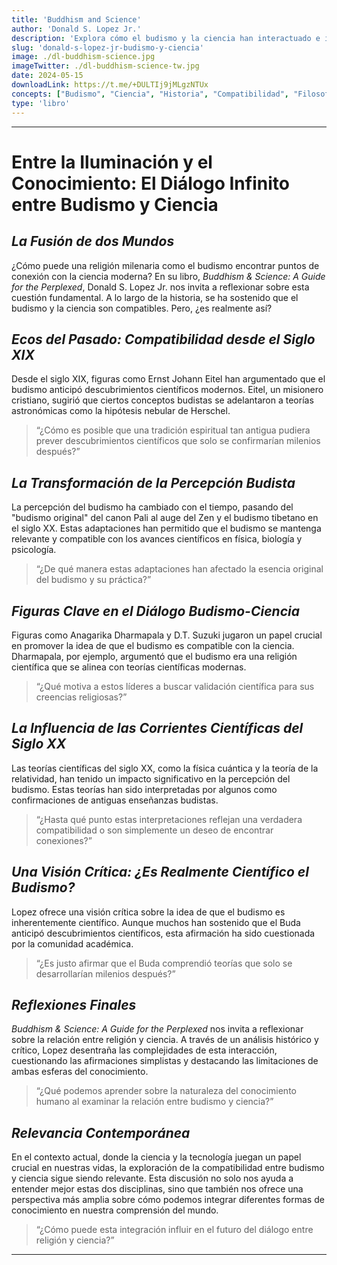 ```yaml
---
title: 'Buddhism and Science'
author: 'Donald S. Lopez Jr.'
description: 'Explora cómo el budismo y la ciencia han interactuado e influenciado mutuamente, desde el siglo XIX hasta hoy. Analiza figuras clave y teorías científicas, mostrando la gran compatibilidad entre el budismo y la ciencia en debates contemporáneos.'
slug: 'donald-s-lopez-jr-budismo-y-ciencia'
image: ./dl-buddhism-science.jpg
imageTwitter: ./dl-buddhism-science-tw.jpg
date: 2024-05-15
downloadLink: https://t.me/+DULTIj9jMLgzNTUx
concepts: ["Budismo", "Ciencia", "Historia", "Compatibilidad", "Filosofía", "Donald S. Lopez Jr."]
type: 'libro'
---
```


---

# **Entre la Iluminación y el Conocimiento: El Diálogo Infinito entre Budismo y Ciencia**

## _La Fusión de dos Mundos_

¿Cómo puede una religión milenaria como el budismo encontrar puntos de conexión con la ciencia moderna? En su libro, *Buddhism & Science: A Guide for the Perplexed*, Donald S. Lopez Jr. nos invita a reflexionar sobre esta cuestión fundamental. A lo largo de la historia, se ha sostenido que el budismo y la ciencia son compatibles. Pero, ¿es realmente así?

## _Ecos del Pasado: Compatibilidad desde el Siglo XIX_

Desde el siglo XIX, figuras como Ernst Johann Eitel han argumentado que el budismo anticipó descubrimientos científicos modernos. Eitel, un misionero cristiano, sugirió que ciertos conceptos budistas se adelantaron a teorías astronómicas como la hipótesis nebular de Herschel.

> “¿Cómo es posible que una tradición espiritual tan antigua pudiera prever descubrimientos científicos que solo se confirmarían milenios después?”

## _La Transformación de la Percepción Budista_

La percepción del budismo ha cambiado con el tiempo, pasando del "budismo original" del canon Pali al auge del Zen y el budismo tibetano en el siglo XX. Estas adaptaciones han permitido que el budismo se mantenga relevante y compatible con los avances científicos en física, biología y psicología.

> “¿De qué manera estas adaptaciones han afectado la esencia original del budismo y su práctica?”

## _Figuras Clave en el Diálogo Budismo-Ciencia_

Figuras como Anagarika Dharmapala y D.T. Suzuki jugaron un papel crucial en promover la idea de que el budismo es compatible con la ciencia. Dharmapala, por ejemplo, argumentó que el budismo era una religión científica que se alinea con teorías científicas modernas.

> “¿Qué motiva a estos líderes a buscar validación científica para sus creencias religiosas?”

## _La Influencia de las Corrientes Científicas del Siglo XX_

Las teorías científicas del siglo XX, como la física cuántica y la teoría de la relatividad, han tenido un impacto significativo en la percepción del budismo. Estas teorías han sido interpretadas por algunos como confirmaciones de antiguas enseñanzas budistas.

> “¿Hasta qué punto estas interpretaciones reflejan una verdadera compatibilidad o son simplemente un deseo de encontrar conexiones?”

## _Una Visión Crítica: ¿Es Realmente Científico el Budismo?_

Lopez ofrece una visión crítica sobre la idea de que el budismo es inherentemente científico. Aunque muchos han sostenido que el Buda anticipó descubrimientos científicos, esta afirmación ha sido cuestionada por la comunidad académica.

> “¿Es justo afirmar que el Buda comprendió teorías que solo se desarrollarían milenios después?”

## _Reflexiones Finales_

*Buddhism & Science: A Guide for the Perplexed* nos invita a reflexionar sobre la relación entre religión y ciencia. A través de un análisis histórico y crítico, Lopez desentraña las complejidades de esta interacción, cuestionando las afirmaciones simplistas y destacando las limitaciones de ambas esferas del conocimiento.

> “¿Qué podemos aprender sobre la naturaleza del conocimiento humano al examinar la relación entre budismo y ciencia?”

## _Relevancia Contemporánea_

En el contexto actual, donde la ciencia y la tecnología juegan un papel crucial en nuestras vidas, la exploración de la compatibilidad entre budismo y ciencia sigue siendo relevante. Esta discusión no solo nos ayuda a entender mejor estas dos disciplinas, sino que también nos ofrece una perspectiva más amplia sobre cómo podemos integrar diferentes formas de conocimiento en nuestra comprensión del mundo.

> “¿Cómo puede esta integración influir en el futuro del diálogo entre religión y ciencia?”

---
